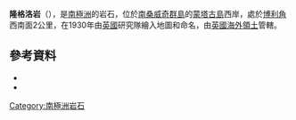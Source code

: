 {{coord|58|24|S|26|29|W|source:GNIS|display=title}}

'''隆格洛岩'''（{{lang-en|Longlow Rock}}），是[[南極洲|南極洲]]的岩石，位於[[南桑威奇群島|南桑威奇群島]]的[[蒙塔古島|蒙塔古島]]西岸，處於[[博利角|博利角]]西南面2公里，在1930年由[[英國|英國]]研究隊繪入地圖和命名，由[[英國海外領土|英國海外領土]]管轄。

==參考資料==
*{{cite gnis | type = antarid | id = 9002| name = Longlow Rock | accessdate = 2013-07-01}}
*{{usgs-gazetteer|id=9002}}

{{Antarctica-geo-stub}}
[[Category:南極洲岩石|Category:南極洲岩石]]
